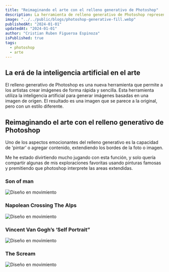 ```yaml
---
title: "Reimaginando el arte con el relleno generativo de Photoshop"
description: La herramienta de relleno generativo de Photoshop representa una innovación notable, ya que posibilita inferir elementos en una imagen que no están presentes en el campo visual debido a su ubicación fuera del alcance visual directo.
image: "../../public/blogs/photoshop-generative-fill.webp"
publishedAt: "2024-01-01"
updatedAt: "2024-01-01"
author: "Cristian Ruben Figueroa Espinoza"
isPublished: true
tags: 
  - photoshop
  - arte
---
```


## La erá de la inteligencia artificial en el arte

El relleno generativo de Photoshop es una nueva herramienta que permite a los artistas crear imágenes de forma rápida y sencilla. Esta herramienta utiliza la inteligencia artificial para generar imágenes basadas en una imagen de origen. El resultado es una imagen que se parece a la original, pero con un estilo diferente.

## Reimaginando el arte con el relleno generativo de Photoshop

Uno de los aspectos emocionantes del relleno generativo es la capacidad de 'pintar' o agregar contenido, extendiendo los bordes de la foto o imagen.

Me he estado divirtiendo mucho jugando con esta función, y solo quería compartir algunas de mis exploraciones favoritas usando pinturas famosas y premitiendo que photoshop interprete las areas extendidas.


### Son of man

<Image
  className="rounded-md"
  src="/blogs/son-of-man-filled.webp"
  alt="Diseño en movimiento"
  width={772}
  height={158}
/>

### Napolean Crossing The Alps

<Image
  className="rounded-md"
  src="/blogs/napoleon-filled.webp"
  alt="Diseño en movimiento"
  width={772}
  height={158}
/>

### Vincent Van Gogh’s ‘Self Portrait” 

<Image
  className="rounded-md"
  src="/blogs/self-portrait-filled.webp"
  alt="Diseño en movimiento"
  width={772}
  height={158}
/>

### The Scream

<Image
  className="rounded-md"
  src="/blogs/the-scream-filled.webp"
  alt="Diseño en movimiento"
  width={772}
  height={158}
/>
